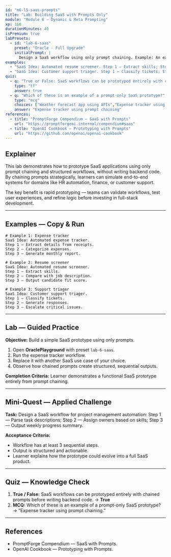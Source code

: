 ```yaml
---
id: "m6-l5-saas-prompts"
title: "Lab: Building SaaS with Prompts Only"
module: "Module 6 — Dynamic & Meta Prompting"
xp: 160
durationMinutes: 40
isPremium: true
labPresets:
  - id: "lab-6-saas"
    preset: "Oracle - Full Upgrade"
    initialPrompt: |
      Design a SaaS workflow using only prompt chaining. Example: An expense tracker that takes receipts as input, extracts details, and generates a monthly report.
examples:
  - "SaaS Idea: Automated resume screener. Step 1 — Extract skills; Step 2 — Compare with job description; Step 3 — Output candidate fit score."
  - "SaaS Idea: Customer support triager. Step 1 — Classify tickets; Step 2 — Generate responses; Step 3 — Escalate critical issues."
quiz:
  - q: "True or False: SaaS workflows can be prototyped entirely with chained prompts before writing backend code."
    type: "tf"
    answer: true
  - q: "Which of these is an example of a prompt-only SaaS prototype?"
    type: "mcq"
    choices: ["Weather forecast app using APIs","Expense tracker using prompt chaining","GPU training pipeline","Static website portfolio"]
    answer: "Expense tracker using prompt chaining"
references:
  - title: "PromptForge Compendium — SaaS with Prompts"
    url: "https://promptforgeai.internal/compendium#saas"
  - title: "OpenAI Cookbook — Prototyping with Prompts"
    url: "https://github.com/openai/openai-cookbook"
---
```


<LessonHeader title="Lab: Building SaaS with Prompts Only" xp={160} duration={40} belt="Red" />

## Explainer

This lab demonstrates how to prototype SaaS applications using only prompt chaining and structured workflows, without writing backend code. By chaining prompts strategically, learners can simulate end-to-end systems for domains like HR automation, finance, or customer support.

The key benefit is rapid prototyping — teams can validate workflows, test user experiences, and refine logic before investing in full-stack development.

---

## Examples — Copy & Run

```text
# Example 1: Expense tracker
SaaS Idea: Automated expense tracker.
Step 1 — Extract details from receipts.
Step 2 — Categorize expenses.
Step 3 — Generate monthly report.

# Example 2: Resume screener
SaaS Idea: Automated resume screener.
Step 1 — Extract skills.
Step 2 — Compare with job description.
Step 3 — Output candidate fit score.

# Example 3: Support triager
SaaS Idea: Customer support triager.
Step 1 — Classify tickets.
Step 2 — Generate responses.
Step 3 — Escalate critical issues.
```

---

## Lab — Guided Practice

**Objective:** Build a simple SaaS prototype using only prompts.

1. Open **OraclePlayground** with preset `lab-6-saas`.
2. Run the expense tracker workflow.
3. Replace it with another SaaS use case of your choice.
4. Observe how chained prompts create structured, sequential outputs.

**Completion Criteria:** Learner demonstrates a functional SaaS prototype entirely from prompt chaining.

---

## Mini-Quest — Applied Challenge

**Task:** Design a SaaS workflow for project management automation: Step 1 — Parse task descriptions; Step 2 — Assign owners based on skills; Step 3 — Output weekly progress summary.

**Acceptance Criteria:**
- Workflow has at least 3 sequential steps.
- Output is structured and actionable.
- Learner explains how the prototype could evolve into a full SaaS product.

---

## Quiz — Knowledge Check

1. **True / False:** SaaS workflows can be prototyped entirely with chained prompts before writing backend code. → **True**
2. **MCQ:** Which of these is an example of a prompt-only SaaS prototype? → “Expense tracker using prompt chaining.”

---

## References

- PromptForge Compendium — SaaS with Prompts.  
- OpenAI Cookbook — Prototyping with Prompts.
